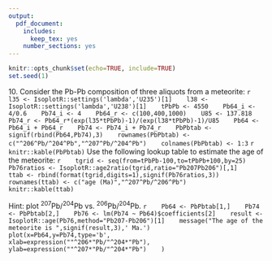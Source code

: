 ```yaml
---
output:
  pdf_document:
    includes:
      keep_tex: yes
    number_sections: yes
---
```


```r
knitr::opts_chunk$set(echo=TRUE, include=TRUE)
set.seed(1)
```
\newif\ifsol
\soltrue
\pagestyle{empty}
10\. Consider the Pb-Pb composition of three aliquots from a meteorite:
   ```r
   l35 <- IsoplotR::settings('lambda','U235')[1]
   l38 <- IsoplotR::settings('lambda','U238')[1]
   tPbPb <- 4550
   Pb64_i <- 4/0.6
   Pb74_i <- 4
   Pb64_r <- c(100,400,1000)
   U85 <- 137.818
   Pb74_r <- Pb64_r*(exp(l35*tPbPb)-1)/(exp(l38*tPbPb)-1)/U85
   Pb64 <- Pb64_i + Pb64_r
   Pb74 <- Pb74_i + Pb74_r
   PbPbtab <- signif(rbind(Pb64,Pb74),3)
   rownames(PbPbtab) <- c("^206^Pb/^204^Pb","^207^Pb/^204^Pb")
   colnames(PbPbtab) <- 1:3
   ```
   ```r
   knitr::kable(PbPbtab)
   ```
   Use the following lookup table to estimate the age of the meteorite:
   ```r
   tgrid <- seq(from=tPbPb-100,to=tPbPb+100,by=25)
   Pb76ratios <- IsoplotR::age2ratio(tgrid,ratio="Pb207Pb206")[,1]
   ttab <- rbind(format(tgrid,digits=1),signif(Pb76ratios,3))
   rownames(ttab) <- c("age (Ma)","^207^Pb/^206^Pb")
   knitr::kable(ttab)
   ```

   Hint: plot ^207^Pb/^204^Pb vs. ^206^Pb/^204^Pb.
   ```r
   Pb64 <- PbPbtab[1,]
   Pb74 <- PbPbtab[2,]
   Pb76 <- lm(Pb74 ~ Pb64)$coefficients[2]
   result <- IsoplotR::age(Pb76,method="Pb207-Pb206")[1]
   message("The age of the meteorite is ",signif(result,3),' Ma.')
   plot(x=Pb64,y=Pb74,type='b',
        xlab=expression(""^206*"Pb/"^204*"Pb"),
	ylab=expression(""^207*"Pb/"^204*"Pb")
   )
   ```
